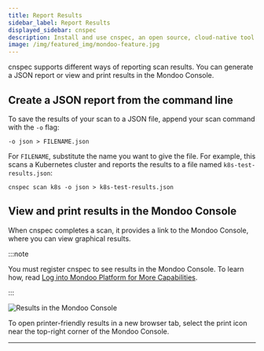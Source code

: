 ```yaml
---
title: Report Results
sidebar_label: Report Results
displayed_sidebar: cnspec
description: Install and use cnspec, an open source, cloud-native tool for securing your full stack
image: /img/featured_img/mondoo-feature.jpg
---
```


cnspec supports different ways of reporting scan results. You can generate a JSON report or view and print results in the Mondoo Console.

## Create a JSON report from the command line

To save the results of your scan to a JSON file, append your scan command with the `-o` flag:

```
-o json > FILENAME.json
```

For `FILENAME`, substitute the name you want to give the file. For example, this scans a Kubernetes cluster and reports the results to a file named `k8s-test-results.json`:

```
cnspec scan k8s -o json > k8s-test-results.json
```

## View and print results in the Mondoo Console

When cnspec completes a scan, it provides a link to the Mondoo Console, where you can view graphical results.

:::note

You must register cnspec to see results in the Mondoo Console. To learn how, read [Log into Mondoo Platform for More Capabilities](/cnspec/cnspec-platform/).

:::

![Results in the Mondoo Console](/img/cnspec/console.png)

To open printer-friendly results in a new browser tab, select the print icon near the top-right corner of the Mondoo Console.

---
